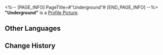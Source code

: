 <%-- [PAGE_INFO]
PageTitle=#"Underground"#
[END_PAGE_INFO] --%>
{{Item Infobox
|id          = 210102
|image       = Item Underground.png
|type        = Disk
|invCategory = Valuables
|rarity      = 3
|effect      = A record that can be played on the Express' phonograph. It might be a chance acquisition or a gift from someone else. All sorts of memories surge up when the music plays &mdash; the smiles, encounters, touches, and the excitement of battle. Maybe that is why people still collect records even as society rapidly advances.<br />The current record contains the track "Underground."
|description = <br />''People are still defending their homes even in the underground world.''
}}
'''"Underground"''' is a [[Profile Picture]].

==Other Languages==
{{Other Languages
|en   = "Underground"
|zhs  = 《地下》
|zht  = 〈地下〉
|ja   = 『地下』
|ko   = ≪지하≫
|es   = Bajo tierra
|fr   = « Underground »
|ru   = Underground
|th   = "Underground"
|vi   = "Thành Phố Ngầm"
|de   = „Untergrund“
|id   = "Underground"
|pt   = "Underground"
}}

==Change History==
{{Change History|1.0}}